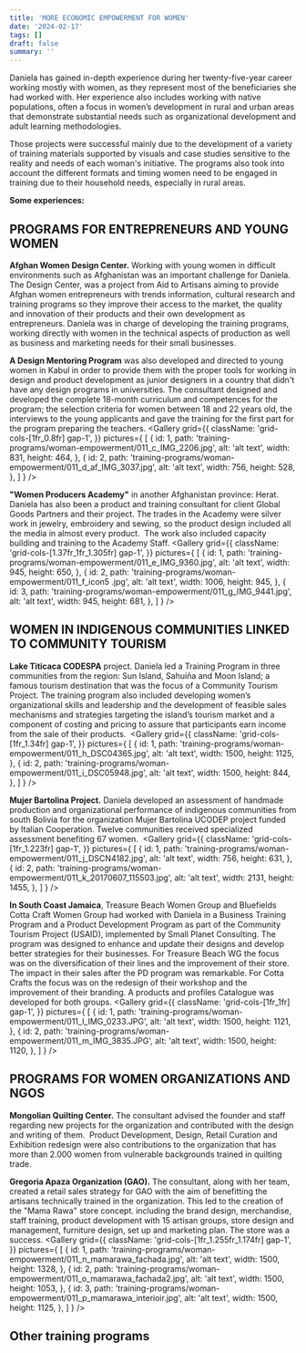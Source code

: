 ```yaml
---
title: 'MORE ECONOMIC EMPOWERMENT FOR WOMEN'
date: '2024-02-17'
tags: []
draft: false
summary: ''
---
```

<DivContainer>
Daniela has gained in-depth experience during her twenty-five-year career working mostly with women, as they represent most of the beneficiaries she had worked with. Her experience also includes working with native populations, often a focus in women’s development in rural and urban areas that demonstrate substantial needs such as organizational development and adult learning methodologies.
<Gallery
  grid={{
    className: 'grid-cols-[1fr_1fr] gap-1',
  }} 
  pictures={
    [
      {
        id: 1,
        path: 'training-programs/woman-empowerment/011_a_WW10_IMG_4148.jpg',
        alt: 'alt text',
        width: 1500,
        height: 1125,
      },
      {
        id: 2,
        path: 'training-programs/woman-empowerment/011_b_IMG_2124.jpg',
        alt: 'alt text',
        width: 827,
        height: 620,
      },
    ]
  }
/>

Those projects were successful mainly due to the development of a variety of training materials supported by visuals and case studies sensitive to the reality and needs of each woman's initiative. The programs also took into account the different formats and timing women need to be engaged in training due to their household needs, especially in rural areas.  

**Some experiences:**

## PROGRAMS FOR ENTREPRENEURS AND YOUNG WOMEN

**Afghan Women Design Center.** Working with young women in difficult environments such as Afghanistan was an important challenge for Daniela. The Design Center, was a project from Aid to Artisans aiming to provide Afghan women entrepreneurs with trends information, cultural research and training programs so they improve their access to the market, the quality and innovation of their products and their own development as entrepreneurs. Daniela was in charge of developing the training programs, working directly with women in the technical aspects of production as well as business and marketing needs for their small businesses. 

**A Design Mentoring Program** was also developed and directed to young women in Kabul in order to provide them with the proper tools for working in design and product development as junior designers in a country that didn't have any design programs in universities. The consultant designed and developed the complete 18-month curriculum and competences for the program; the selection criteria for women between 18 and 22 years old, the interviews to the young applicants and gave the training for the first part for the program preparing the teachers.
<Gallery
  grid={{
    className: 'grid-cols-[1fr_0.8fr] gap-1',
  }} 
  pictures={
    [
      {
        id: 1,
        path: 'training-programs/woman-empowerment/011_c_IMG_2206.jpg',
        alt: 'alt text',
        width: 831,
        height: 464,
      },
      {
        id: 2,
        path: 'training-programs/woman-empowerment/011_d_af_IMG_3037.jpg',
        alt: 'alt text',
        width: 756,
        height: 528,
      },
    ]
  }
/>

**"Women Producers Academy"** in another Afghanistan province: Herat. Daniela has also been a product and training consultant for client Global Goods Partners and their project. The trades in the Academy were silver work in jewelry, embroidery and sewing, so the product design included all the media in almost every product.  The work also included capacity building and training to the Academy Staff.
<Gallery
  grid={{
    className: 'grid-cols-[1.37fr_1fr_1.305fr] gap-1',
  }} 
  pictures={
    [
      {
        id: 1,
        path: 'training-programs/woman-empowerment/011_e_IMG_9360.jpg',
        alt: 'alt text',
        width: 945,
        height: 650,
      },
      {
        id: 2,
        path: 'training-programs/woman-empowerment/011_f_icon5 .jpg',
        alt: 'alt text',
        width: 1006,
        height: 945,
      },
      {
        id: 3,
        path: 'training-programs/woman-empowerment/011_g_IMG_9441.jpg',
        alt: 'alt text',
        width: 945,
        height: 681,
      },
    ]
  }
/>

## WOMEN IN INDIGENOUS COMMUNITIES LINKED TO COMMUNITY TOURISM

**Lake Titicaca CODESPA** project. Daniela led a Training Program in three communities from the region: Sun Island, Sahuiña and Moon Island; a famous tourism destination that was the focus of a Community Tourism Project. The training program also included developing women’s organizational skills and leadership and the development of feasible sales mechanisms and strategies targeting the island’s tourism market and a component of costing and pricing to assure that participants earn income from the sale of their products.  
<Gallery
  grid={{
    className: 'grid-cols-[1fr_1.34fr] gap-1',
  }} 
  pictures={
    [
      {
        id: 1,
        path: 'training-programs/woman-empowerment/011_h_DSC04365.jpg',
        alt: 'alt text',
        width: 1500,
        height: 1125,
      },
      {
        id: 2,
        path: 'training-programs/woman-empowerment/011_i_DSC05948.jpg',
        alt: 'alt text',
        width: 1500,
        height: 844,
      },
    ]
  }
/>

**Mujer Bartolina Project.** Daniela developed an assessment of handmade production and organizational performance of indigenous communities from south Bolivia for the organization Mujer Bartolina UCODEP project funded by Italian Cooperation. Twelve communities received specialized assessment benefiting 67 women. 
<Gallery
  grid={{
    className: 'grid-cols-[1fr_1.223fr] gap-1',
  }} 
  pictures={
    [
      {
        id: 1,
        path: 'training-programs/woman-empowerment/011_j_DSCN4182.jpg',
        alt: 'alt text',
        width: 756,
        height: 631,
      },
      {
        id: 2,
        path: 'training-programs/woman-empowerment/011_k_20170607_115503.jpg',
        alt: 'alt text',
        width: 2131,
        height: 1455,
      },
    ]
  }
/>

**In South Coast Jamaica**, Treasure Beach Women Group and Bluefields Cotta Craft Women Group had worked with Daniela in a Business Training Program and a Product Development Program as part of the Community Tourism Project (USAID), implemented by Small Planet Consulting. The program was designed to enhance and update their designs and develop better strategies for their businesses. For Treasure Beach WG the focus was on the diversification of their lines and the improvement of their store. The impact in their sales after the PD program was remarkable. For Cotta Crafts the focus was on the redesign of their workshop and the improvement of their branding. A products and profiles Catalogue was developed for both groups.
<Gallery
  grid={{
    className: 'grid-cols-[1fr_1fr] gap-1',
  }} 
  pictures={
    [
      {
        id: 1,
        path: 'training-programs/woman-empowerment/011_l_IMG_0233.JPG',
        alt: 'alt text',
        width: 1500,
        height: 1121,
      },
      {
        id: 2,
        path: 'training-programs/woman-empowerment/011_m_IMG_3835.JPG',
        alt: 'alt text',
        width: 1500,
        height: 1120,
      },
    ]
  }
/>

## PROGRAMS FOR WOMEN ORGANIZATIONS AND NGOS

**Mongolian Quilting Center.** The consultant advised the founder and staff regarding new projects for the organization and contributed with the design and writing of them.  Product Development, Design, Retail Curation and Exhibition redesign were also contributions to the organization that has more than 2.000 women from vulnerable backgrounds trained in quilting trade.

**Gregoria Apaza Organization (GAO).** The consultant, along with her team, created a retail sales strategy for GAO with the aim of benefitting the artisans technically trained in the organization. This led to the creation of the "Mama Rawa" store concept. including the brand design, merchandise, staff training, product development with 15 artisan groups, store design and management, furniture design, set up and marketing plan. The store was a success.
<Gallery
  grid={{
    className: 'grid-cols-[1fr_1.255fr_1.174fr] gap-1',
  }} 
  pictures={
    [
      {
        id: 1,
        path: 'training-programs/woman-empowerment/011_n_mamarawa_fachada.jpg',
        alt: 'alt text',
        width: 1500,
        height: 1328,
      },
      {
        id: 2,
        path: 'training-programs/woman-empowerment/011_o_mamarawa_fachada2.jpg',
        alt: 'alt text',
        width: 1500,
        height: 1053,
      },
      {
        id: 3,
        path: 'training-programs/woman-empowerment/011_p_mamarawa_interioir.jpg',
        alt: 'alt text',
        width: 1500,
        height: 1125,
      },
    ]
  }
/>

## Other training programs

<div className="flex justify-around w-full text-center">
  <ReadMore
    href="/training/programs-artisans" 
    linkText="Programs for Artisans"
  />
  <ReadMore
    href="/training/programs-organizations" 
    linkText="Programs for Organizations and Companies"
  />
</div>

</DivContainer>